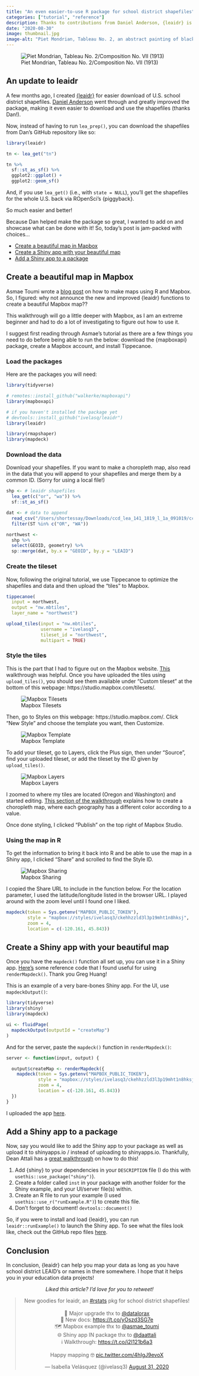 ```yaml
---
title: "An even easier-to-use R package for school district shapefiles"
categories: ["tutorial", "reference"]
description: Thanks to contributions from Daniel Anderson, {leaidr} is even easier to use.
date: "2020-08-30"
image: thumbnail.jpg
image-alt: "Piet Mondrian, Tableau No. 2, an abstract painting of black rectangles on a yellow background"
---
```


![Piet Mondrian, Tableau No. 2/Composition No. VII (1913)](thumbnail-wide.jpg){fig-alt="Abstract painting of black rectangles on a yellow background"}

## An update to leaidr

A few months ago, I created [{leaidr}](https://github.com/ivelasq/leaidr) for easier download of U.S. school district shapefiles. [Daniel Anderson](https://github.com/datalorax) went through and greatly improved the package,  making it even easier to download and use the shapefiles (thanks Dan!).

Now, instead of having to run `lea_prep()`, you can download the shapefiles from Dan's GitHub repository like so:

```r
library(leaidr)

tn <- lea_get("tn")

tn %>% 
  sf::st_as_sf() %>% 
  ggplot2::ggplot() +
  ggplot2::geom_sf()
```

And, if you use `lea_get()` (i.e., with `state = NULL`), you'll get the shapefiles for the whole U.S. back via ROpenSci’s {piggyback}.

So much easier and better!

Because Dan helped make the package so great, I wanted to add on and showcase what can be done with it! So, today's post is jam-packed with choices...

* [Create a beautiful map in Mapbox](#create-a-beautiful-map-in-mapbox)
* [Create a Shiny app with your beautiful  map](#create-a-shiny-app-with-your-beautiful-map)
* [Add a Shiny app to a package](#add-a-shiny-app-to-a-package)

## Create a beautiful map in Mapbox

Asmae Toumi wrote a [blog post](https://asmae-toumi.netlify.app/posts/2020-08-10-how-to-make-web-ready-us-county-level-maps/) on how to make maps using R and Mapbox. So, I figured: why not announce the new and improved {leaidr} functions to create a beautiful Mapbox map??

This walkthrough will go a little deeper with Mapbox, as I am an extreme beginner and had to do a lot of investigating to figure out how to use it.

I suggest first reading through Asmae's tutorial as there are a few things you need to do before being able to run the below: download the {mapboxapi} package, create a Mapbox account, and install Tippecanoe.

### Load the packages

Here are the packages you will need:

```r
library(tidyverse)

# remotes::install_github("walkerke/mapboxapi")
library(mapboxapi)

# if you haven't installed the package yet
# devtools::install_github("ivelasq/leaidr")
library(leaidr)

library(rmapshaper)
library(mapdeck)
```

### Download the data

Download your shapefiles. If you want to make a choropleth map, also read in the data that you will append to your shapefiles and merge them by a common ID. (Sorry for using a local file!)

```r
shp <- # leaidr shapefiles
  lea_get(c("or", "wa")) %>% 
  sf::st_as_sf()

dat <- # data to append 
  read_csv("/Users/shortessay/Downloads/ccd_lea_141_1819_l_1a_091019/ccd_lea_141_1819_l_1a_091019.csv") %>%
  filter(ST %in% c("OR", "WA"))

northwest <-
  shp %>%
  select(GEOID, geometry) %>%
  sp::merge(dat, by.x = "GEOID", by.y = "LEAID")
```

### Create the tileset

Now, following the original tutorial, we use Tippecanoe to optimize the shapefiles and data and then upload the "tiles" to Mapbox.

```r
tippecanoe(
  input = northwest,
  output = "nw.mbtiles",
  layer_name = "northwest")

upload_tiles(input = "nw.mbtiles",
             username = "ivelasq3", 
             tileset_id = "northwest",
             multipart = TRUE)
```

### Style the tiles

This is the part that I had to figure out on the Mapbox website. [This](https://docs.mapbox.com/help/tutorials/choropleth-studio-gl-pt-1/) walkthrough was helpful. Once you have uploaded the tiles using `upload_tiles()`, you should see them available under "Custom tileset" at the bottom of this webpage: https://studio.mapbox.com/tilesets/.

![Mapbox Tilesets](1.png){fig-alt="Screenshot of Mapbox website with Tilesets"}

Then, go to Styles on this webpage: https://studio.mapbox.com/. Click "New Style" and choose the template you want, then Customize. 

![Mapbox Template](2.png){fig-alt="Screenshot of Mapbox choosing a template"}

To add your tileset, go to Layers, click the Plus sign, then under "Source", find your uploaded tileset, or add the tileset by the ID given by `upload_tiles()`.

![Mapbox Layers](3.png){fig-alt="Screenshot of Mapbox layers and how to add them"}

I zoomed to where my tiles are located (Oregon and Washington) and started editing. [This section of the walkthrough](https://docs.mapbox.com/help/tutorials/choropleth-studio-gl-pt-1/#data-driven-styling) explains how to create a choropleth map, where each geography has a different color according to a value.

Once done styling, I clicked "Publish" on the top right of Mapbox Studio.

### Using the map in R

To get the information to bring it back into R and be able to use the map in a Shiny app, I clicked "Share" and scrolled to find the Style ID.

![Mapbox Sharing](4.png){fig-alt="Screenshot of Mapbox sharing a map"}

I copied the Share URL to include in the function below. For the location parameter, I used the latitude/longitude listed in the browser URL. I played around with the zoom level until I found one I liked.

```r
mapdeck(token = Sys.getenv("MAPBOX_PUBLIC_TOKEN"),
        style = "mapbox://styles/ivelasq3/ckehhzzld3l3p19mht1n8hksj",
        zoom = 4,
        location = c(-120.161, 45.843))
```

## Create a Shiny app with your beautiful map

Once you have the `mapdeck()` function all set up, you can use it in a Shiny app. [Here's](https://github.com/greghuang8/Geovis/blob/master/shinyApp.R) some reference code that I found useful for using `renderMapdeck()`. Thank you Greg Huang!

This is an example of a very bare-bones Shiny app. For the UI, use `mapdeckOutput()`:

```r
library(tidyverse)
library(shiny)
library(mapdeck)

ui <- fluidPage(
  mapdeckOutput(outputId = "createMap")
)
```

And for the server, paste the `mapdeck()` function in `renderMapdeck()`:

```r
server <- function(input, output) {

  output$createMap <- renderMapdeck({
    mapdeck(token = Sys.getenv("MAPBOX_PUBLIC_TOKEN"),
            style = "mapbox://styles/ivelasq3/ckehhzzld3l3p19mht1n8hksj",
            zoom = 4,
            location = c(-120.161, 45.843))
  })
}
```

I uploaded the app [here](https://ivelasq.shinyapps.io/leaidr/).

## Add a Shiny app to a package

Now, say you would like to add the Shiny app to your package as well as upload it to shinyapps.io / instead of uploading to shinyapps.io. Thankfully, Dean Attali has a [great walkthrough](https://deanattali.com/2015/04/21/r-package-shiny-app/) on how to do this! 

1. Add {shiny} to your dependencies in your `DESCRIPTION` file (I do this with `usethis::use_package("shiny")`).
2. Create a folder called `inst` in your package with another folder for the Shiny example, and your UI/server file(s) within.
3. Create an R file to run your example (I used `usethis::use_r("runExample.R")`) to create this file.
4. Don't forget to document! `devtools::document()`

So, if you were to install and load {leaidr}, you can run `leaidr::runExample()` to launch the Shiny app. To see what the files look like, check out the GitHub repo files [here](https://github.com/ivelasq/leaidr/tree/master/inst/shiny-examples/mapbox).

## Conclusion

In conclusion, {leaidr} can help you map your data as long as you have school district LEAID's or names in there somewhere. I hope that it helps you in your education data projects!

<center>
*Liked this article? I’d love for you to retweet!*

<blockquote class="twitter-tweet"><p lang="en" dir="ltr">New goodies for leaidr, an <a href="https://twitter.com/hashtag/rstats?src=hash&amp;ref_src=twsrc%5Etfw">#rstats</a> pkg for school district shapefiles!<br><br>🤩 Major upgrade thx to <a href="https://twitter.com/datalorax?ref_src=twsrc%5Etfw">@datalorax</a><br>📓 New docs: <a href="https://t.co/yOszd3SG7e">https://t.co/yOszd3SG7e</a><br>🗺️ Mapbox example thx to <a href="https://twitter.com/asmae_toumi?ref_src=twsrc%5Etfw">@asmae_toumi</a><br>🌐 Shiny app IN package thx to <a href="https://twitter.com/daattali?ref_src=twsrc%5Etfw">@daattali</a><br>ℹ️ Walkthrough: <a href="https://t.co/i2I121b6a3">https://t.co/i2I121b6a3</a><br><br>Happy mapping 🤓 <a href="https://t.co/4hIgJ9evoX">pic.twitter.com/4hIgJ9evoX</a></p>&mdash; Isabella Velásquez (@ivelasq3) <a href="https://twitter.com/ivelasq3/status/1300446746955452416?ref_src=twsrc%5Etfw">August 31, 2020</a></blockquote> <script async src="https://platform.twitter.com/widgets.js" charset="utf-8"></script> 
</center>

